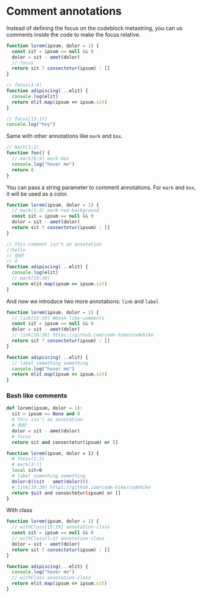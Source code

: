 # Comment annotations

Instead of defining the focus on the codeblock metastring, you can us comments inside the code to make the focus relative.

```js
function lorem(ipsum, dolor = 1) {
  const sit = ipsum == null && 0
  dolor = sit - amet(dolor)
  // focus
  return sit ? consectetur(ipsum) : []
}

// focus(1:4)
function adipiscing(...elit) {
  console.log(elit)
  return elit.map(ipsum => ipsum.sit)
}

// focus[13:17]
console.log("hey")
```

Same with other annotations like `mark` and `box`.

```js
// mark(1:2)
function foo() {
  // mark[6:9] mark-box
  console.log("hover me")
  return 8
}
```

You can pass a string parameter to comment annotations. For `mark` and `box`, it will be used as a color.

```js index.js
function lorem(ipsum, dolor = 1) {
  // mark(1:3) mark-red-background
  const sit = ipsum == null && 0
  dolor = sit - amet(dolor)
  return sit ? consectetur(ipsum) : []
}

// this comment isn't an annotation
//hello
// 你好
// å
function adipiscing(...elit) {
  console.log(elit)
  // mark[19:36]
  return elit.map(ipsum => ipsum.sit)
}
```

And now we introduce two more annotations: `link` and `label`

```js focus=4,8
function lorem(ipsum, dolor = 1) {
  // link[15:19] #bash-like-comments
  const sit = ipsum == null && 0
  dolor = sit - amet(dolor)
  // link[16:26] https://github.com/code-hike/codehike
  return sit ? consectetur(ipsum) : []
}

function adipiscing(...elit) {
  // label something something
  console.log("hover me")
  return elit.map(ipsum => ipsum.sit)
}
```

<h3 id="bash-like-comments">Bash like comments</h3>

```python
def lorem(ipsum, dolor = 1):
  sit = ipsum == None and 0
  # this isn't an annotation
  # 你好
  dolor = sit - amet(dolor)
  # focus
  return sit and consectetur(ipsum) or []
```

```bash
function lorem(ipsum, dolor = 1) {
  # focus(1:3)
  # mark[3:7]
  local sit=0
  # label something something
  dolor=$((sit - amet(dolor)))
  # link[19:29] https://github.com/code-hike/codehike
  return $sit and consectetur(ipsum) or []
}
```

With class

```js
function lorem(ipsum, dolor = 1) {
  // withClass[15:19] annotation-class
  const sit = ipsum == null && 0
  // withClass(1:2) annotation-class
  dolor = sit - amet(dolor)
  return sit ? consectetur(ipsum) : []
}

function adipiscing(...elit) {
  console.log("hover me")
  // withClass annotation-class
  return elit.map(ipsum => ipsum.sit)
}
```
